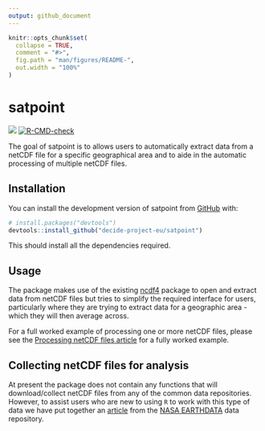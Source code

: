 ```yaml
---
output: github_document
---
```


<!-- README.md is generated from README.Rmd. Please edit that file -->

```r
knitr::opts_chunk$set(
  collapse = TRUE,
  comment = "#>",
  fig.path = "man/figures/README-",
  out.width = "100%"
)
```

# satpoint

<!-- badges: start -->
[![](https://img.shields.io/badge/lifecycle-experimental-orange.svg)](https://lifecycle.r-lib.org/articles/stages.html#experimental)
[![R-CMD-check](https://github.com/decide-project-eu/satpoint/actions/workflows/R-CMD-check.yaml/badge.svg)](https://github.com/decide-project-eu/satpoint/actions/workflows/R-CMD-check.yaml)
<!-- badges: end -->

The goal of satpoint is to allows users to automatically extract data from a netCDF file for a specific geographical area and to aide in the automatic processing of multiple netCDF files. 

## Installation

You can install the development version of satpoint from [GitHub](https://github.com/) with:

``` r
# install.packages("devtools")
devtools::install_github("decide-project-eu/satpoint")
```

This should install all the dependencies required. 

## Usage

The package makes use of the existing [ncdf4](https://cran.r-project.org/web/packages/ncdf4/index.html) package to open and extract data from netCDF files but tries to simplify the required interface for users, particularly where they are trying to extract data for a geographic area - which they will then average across. 

For a full worked example of processing one or more netCDF files, please see the [Processing netCDF files article](https://decide-project-eu.github.io/satpoint/docs/articles/Processing-netcdf-files.html) for a fully worked example. 

## Collecting netCDF files for analysis

At present the package does not contain any functions that will download/collect netCDF files from any of the common data repositories. However, to assist users who are new to using `R` to work with this type of data we have put together an [article](https://decide-project-eu.github.io/satpoint/docs/articles/Downloading-Files-from-Earth-Data.html) from the [NASA EARTHDATA](https://urs.earthdata.nasa.gov/) data repository. 




